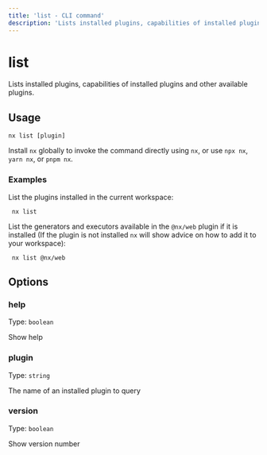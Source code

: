 ```yaml
---
title: 'list - CLI command'
description: 'Lists installed plugins, capabilities of installed plugins and other available plugins.'
---
```


# list

Lists installed plugins, capabilities of installed plugins and other available plugins.

## Usage

```shell
nx list [plugin]
```

Install `nx` globally to invoke the command directly using `nx`, or use `npx nx`, `yarn nx`, or `pnpm nx`.

### Examples

List the plugins installed in the current workspace:

```shell
 nx list
```

List the generators and executors available in the `@nx/web` plugin if it is installed (If the plugin is not installed `nx` will show advice on how to add it to your workspace):

```shell
 nx list @nx/web
```

## Options

### help

Type: `boolean`

Show help

### plugin

Type: `string`

The name of an installed plugin to query

### version

Type: `boolean`

Show version number
